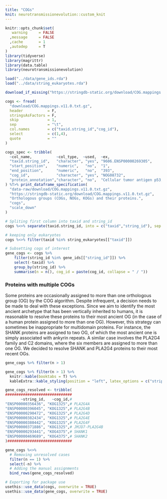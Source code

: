 ```yaml
---
title: "COGs"
knit: neurotransmissionevolution::custom_knit
---
```

```r
knitr::opts_chunk$set(
   warning     = FALSE
  ,message     = FALSE
  ,cache       = 1
  ,autodep     = T
) 
library(tidyverse)
library(magrittr)
library(data.table)
library(neurotransmissionevolution)

load("../data/gene_ids.rda")
load("../data/string_eukaryotes.rda")
```

```r
download_if_missing("https://stringdb-static.org/download/COG.mappings.v11.0.txt.gz")

cogs <- fread(
  "download/COG.mappings.v11.0.txt.gz",
  header           = F,
  stringsAsFactors = F,
  skip             = 1,
  sep              = "\t",
  col.names        = c("taxid.string_id","cog_id"),
  select           = c(1,4),
  quote            = ""
)
```
```r
cogs_spec <- tribble(
  ~col_name,           ~col_type,  ~used,  ~ex,                                ~desc,
  "taxid.string_id",   "character", "yes", "9606.ENSP00000269305",             "STRING protein ID",
  "start_position",    "numeric",   "no",  "1",                                "residue where orthogroup mapping starts",
  "end_position",      "numeric",   "no",  "393",                              "residue where orthogroup mapping ends",
  "cog_id",            "character", "yes", "NOG08732",                         "orthologous group ID",
  "protein_annotation","character", "no",  "Cellular tumor antigen p53; [...]","protein description"
) %T>% print_dataframe_specification(
  "data-raw/download/COG.mappings.v11.0.txt.gz",
  "https://stringdb-static.org/download/COG.mappings.v11.0.txt.gz",
  "Orthologous groups (COGs, NOGs, KOGs) and their proteins.",
  "cogs",
  "scale_down"
)
```

```r
# Spliting first column into taxid and string_id
cogs %<>% separate(taxid.string_id, into = c("taxid","string_id"), sep = "\\.", extra = "merge")

# keeping only eukaryotes
cogs %<>% filter(taxid %in% string_eukaryotes[["taxid"]])

# Subsetting cogs of interest
gene_cogs <- cogs %>%
    filter(string_id %in% gene_ids[["string_id"]]) %>%
    select(-taxid) %>%
    group_by(string_id) %>%
    summarise(n = n(), cog_id = paste(cog_id, collapse = " / "))
```

### Proteins with multiple COGs  
Some proteins are occasionally assigned to more than one orthologous group (OG) by the COG algorithm. Despite infrequent, a decision needs to be made to deal with these exceptions. Since we aim to identify the most ancient archetype that has been vertically inherited to humans, it is reasonable to resolve these proteins to their most ancient OG (in the case of a human protein assigned to more than one OG). However, this strategy can sometimes be inappropriate for multidomain proteins. For instance, the SHANK proteins are assigned to two OG, of which the most ancient one is simply associated with ankyrin repeats. A similar case involves the PLA2G4 family and C2 domains, where the six members are assigned to more than one OG. We decided to resolve SHANK and PLA2G4 proteins to their most recent OGs.
```r
gene_cogs %>% filter(n > 1)
```
```r
gene_cogs %>% filter(n > 1) %>%
  knitr::kable(booktabs = T) %>%
  kableExtra::kable_styling(position = "left", latex_options = c("striped", "HOLD_position"))
```

```r
gene_cogs_resolved <- tribble(
##############################
       ~string_id,   ~cog_id,#
"ENSP00000356436", "KOG1325",# PLA2G4A
"ENSP00000396045", "KOG1325",# PLA2G4B
"ENSP00000290472", "KOG1325",# PLA2G4D
"ENSP00000382434", "KOG1325",# PLA2G4E
"ENSP00000380442", "KOG1325",# PLA2G4F
"ENSP00000371886", "KOG1325",# JMJD7-PLA2G4B
"ENSP00000293441", "KOG4375",# SHANK1
"ENSP00000469689", "KOG4375",# SHANK2
)#############################

gene_cogs %<>%
  # Removing unresolved cases
  filter(n == 1) %>%
  select(-n) %>%
  # Adding the manual assignments
  bind_rows(gene_cogs_resolved)
```

```r
# Exporting for package use
usethis::use_data(cogs, overwrite = TRUE)
usethis::use_data(gene_cogs, overwrite = TRUE)
```
